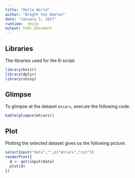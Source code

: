 ```yaml
---
title: "Hello World"
author: "Breght Van Baelen"
date: "January 5, 2017"
runtime:  shiny
output: html_document
---
```

## Libraries

The libraries used for the R-script.

```r
library(knitr)
library(dplyr)
library(shiny)
```

## Glimpse

To glimpse at the dataset `mtcars`, execute the following code.

```r
kable(glimpse(mtcars))
```

## Plot

Plotting the selected dataset gives us the following picture.

```r
selectInput("data","",c("mtcars","co2"))
renderPlot({
  d <- get(input$data)
  plot(d)
})
```